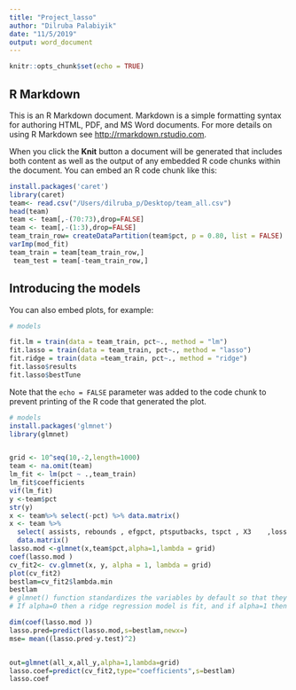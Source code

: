 ```yaml
---
title: "Project_lasso"
author: "Dilruba Palabiyik"
date: "11/5/2019"
output: word_document
---
```


```r
knitr::opts_chunk$set(echo = TRUE)
```

## R Markdown

This is an R Markdown document. Markdown is a simple formatting syntax for authoring HTML, PDF, and MS Word documents. For more details on using R Markdown see <http://rmarkdown.rstudio.com>.

When you click the **Knit** button a document will be generated that includes both content as well as the output of any embedded R code chunks within the document. You can embed an R code chunk like this:

```r
install.packages('caret')
library(caret)
team<- read.csv("/Users/dilruba_p/Desktop/team_all.csv")
head(team)
team <- team[,-(70:73),drop=FALSE]
team <- team[,-(1:3),drop=FALSE]
team_train_row= createDataPartition(team$pct, p = 0.80, list = FALSE)
varImp(mod_fit)
team_train = team[team_train_row,]
 team_test = team[-team_train_row,]
```

## Introducing the models

You can also embed plots, for example:

```r
# models

fit.lm = train(data = team_train, pct~., method = "lm")
fit.lasso = train(data = team_train, pct~., method = "lasso")
fit.ridge = train(data =team_train, pct~., method = "ridge")
fit.lasso$results
fit.lasso$bestTune
```

Note that the `echo = FALSE` parameter was added to the code chunk to prevent printing of the R code that generated the plot.

```r
# models
install.packages('glmnet')
library(glmnet)


grid <- 10^seq(10,-2,length=1000)
team <- na.omit(team)
lm_fit <- lm(pct ~ .,team_train) 
lm_fit$coefficients
vif(lm_fit)
y <-team$pct
str(y)
x <- team%>% select(-pct) %>% data.matrix()
x <- team %>%
  select( assists, rebounds , efgpct, ptsputbacks, tspct , X3    ,loss  , shotqualityavg , ftsmade, nonheavefg3pct ) %>%
  data.matrix()
lasso.mod <-glmnet(x,team$pct,alpha=1,lambda = grid)
coef(lasso.mod )
cv_fit2<- cv.glmnet(x, y, alpha = 1, lambda = grid)
plot(cv_fit2)
bestlam=cv_fit2$lambda.min
bestlam
# glmnet() function standardizes the variables by default so that they are on the same scale.
# If alpha=0 then a ridge regression model is fit, and if alpha=1 then a lasso model is fit.

dim(coef(lasso.mod ))
lasso.pred=predict(lasso.mod,s=bestlam,newx=)
mse= mean((lasso.pred-y.test)^2)


out=glmnet(all_x,all_y,alpha=1,lambda=grid)
lasso.coef=predict(cv_fit2,type="coefficients",s=bestlam)
lasso.coef
```